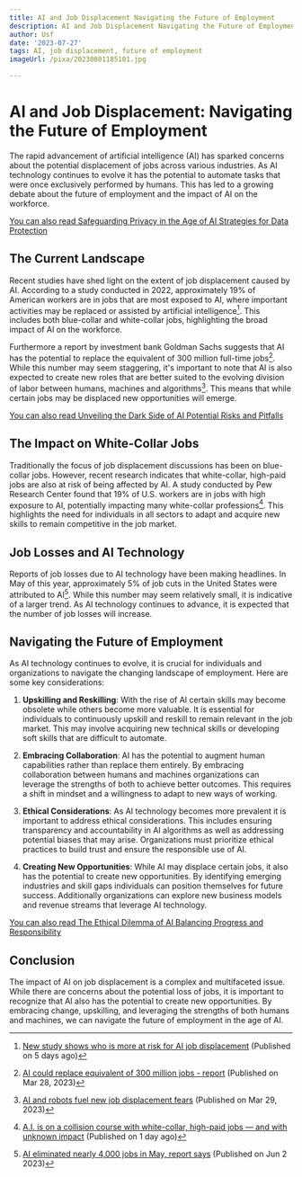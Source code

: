 ```yaml
---
title: AI and Job Displacement Navigating the Future of Employment
description: AI and Job Displacement Navigating the Future of Employment
author: Usf
date: '2023-07-27'
tags: AI, job displacement, future of employment
imageUrl: /pixa/20230801185101.jpg

---
```

# AI and Job Displacement: Navigating  the Future of Employment

The rapid advancement of artificial intelligence (AI) has sparked concerns about the potential  displacement of  jobs across various industries. As AI technology continues to evolve it has the potential to automate tasks that  were once exclusively performed by humans. This has led to a growing debate about the future of employment and the impact  of AI on the workforce.

[You can also read Safeguarding Privacy in the Age  of AI Strategies for Data Protection](Safeguarding%20Privacy%20in%20the%20Age%20of%20AI%20Strategies%20for%20Data%20Protection)


##  The Current Landscape

Recent studies have  shed light on the extent of job displacement caused by  AI. According to a study conducted in 2022, approximately 19% of American workers are in jobs that are most exposed to AI, where  important activities may be replaced  or assisted by artificial intelligence[^1^]. This includes  both  blue-collar and white-collar jobs, highlighting the broad impact  of  AI on the workforce.

Furthermore a report by investment  bank Goldman Sachs  suggests that AI has the potential to replace the equivalent  of 300 million full-time jobs[^4^]. While this number may  seem staggering,  it's important to note that  AI is also expected to create new roles that are better suited to the evolving  division of labor between humans,  machines and algorithms[^6^]. This  means that  while certain jobs may  be displaced new opportunities will emerge.

[You can also  read Unveiling the Dark Side of AI  Potential Risks and Pitfalls](Unveiling%20the%20Dark%20Side%20of%20AI%20Potential%20Risks%20and%20Pitfalls)


##  The Impact on White-Collar Jobs

Traditionally the  focus of job displacement  discussions  has been on blue-collar jobs. However, recent research indicates  that white-collar,  high-paid jobs are also at risk of being  affected by AI. A study conducted by Pew Research Center found that 19% of U.S. workers are in jobs with high exposure to  AI, potentially impacting many white-collar professions[^2^]. This highlights the  need for  individuals in all sectors to adapt and acquire new  skills to remain competitive in the job market.

## Job Losses and AI Technology

Reports of job losses due to AI technology have  been making headlines. In May of this year, approximately 5% of job cuts in the United States were attributed to AI[^3^]. While this number may seem relatively  small, it is indicative of a larger trend.  As AI technology continues  to advance, it is expected that the number of job losses will  increase.

##  Navigating the Future of Employment

As AI technology continues to evolve,  it is crucial for individuals and organizations to navigate the changing landscape of employment. Here are some key considerations:

1. **Upskilling and Reskilling**: With the rise of AI certain skills  may become obsolete while others become more valuable. It  is  essential for individuals to continuously upskill and reskill to remain relevant  in the job market. This may involve acquiring new technical skills or developing soft skills that are difficult to automate.

2. **Embracing Collaboration**: AI has the potential to augment human capabilities rather  than replace them entirely. By embracing collaboration between humans and machines organizations can leverage  the strengths of both to achieve better outcomes. This requires a shift  in mindset and a willingness to  adapt to new ways of working.

3.  **Ethical Considerations**: As AI technology becomes more prevalent it is important to address  ethical considerations. This includes ensuring transparency and accountability in AI  algorithms as well as addressing potential biases that may arise.  Organizations must prioritize ethical practices to build trust and  ensure the responsible use of AI.

4. **Creating New Opportunities**: While AI may displace certain jobs, it also has the potential to create new opportunities. By identifying emerging industries and skill gaps  individuals can  position themselves for future success. Additionally organizations can explore  new business models and revenue streams that leverage  AI technology.

[You can also read The Ethical Dilemma of  AI Balancing Progress and Responsibility](The%20Ethical%20Dilemma%20of%20AI%20Balancing%20Progress%20and%20Responsibility)


## Conclusion

The impact of AI  on job displacement is a complex and multifaceted issue. While there are concerns about the potential loss of jobs, it is important to recognize that  AI also has the potential to create new  opportunities. By embracing change, upskilling, and leveraging the strengths of both humans  and machines, we can navigate the future of employment in the age of AI.

[^1^]: [New study shows who is more  at risk for AI job displacement](https://www.ksby.com/new-study-shows-who-is-more-at-risk-for-ai-job-displacement) (Published on 5 days ago)

[^2^]: [A.I.  is on a collision course with white-collar, high-paid jobs — and with unknown impact](https://www.cnbc.com/2023/07/31/ai-could-affect-many-white-collar-high-paid-jobs.html) (Published on 1  day ago)

[^3^]: [AI  eliminated nearly 4,000 jobs in May, report says](https://www.cbsnews.com/news/ai-job-losses-artificial-intelligence-challenger-report/) (Published on Jun 2 2023)

[^4^]: [AI could replace equivalent of 300  million jobs - report](https://www.bbc.com/news/technology-65102150) (Published on Mar 28, 2023)

[^5^]: [The Impact of AI on Workers' Concerns about Job Displacement](https://fagenwasanni.com/news/the-impact-of-ai-on-workers-concerns-about-job-displacement/92490/)  (Published on 4 days ago)

[^6^]: [AI and robots fuel new  job displacement fears](https://www.axios.com/2023/03/29/robots-jobs-chatgpt-generative-ai) (Published on  Mar 29, 2023)

[^7^]: [AI-Fueled Job Displacement Anxiety Triggers Tax Code Scrutiny](https://news.bloomberglaw.com/daily-labor-report/ai-fueled-job-displacement-fears-trigger-tax-code-scrutiny) (Published on  Jun 15, 2023)